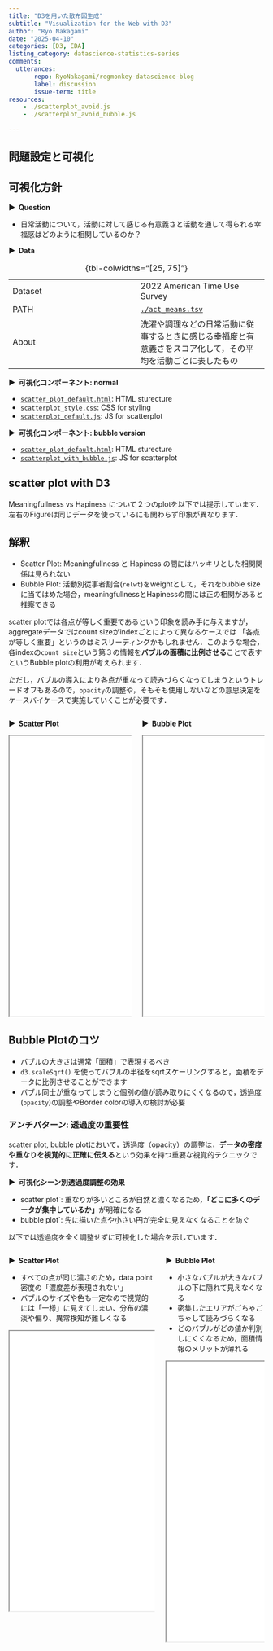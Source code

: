 ```yaml
---
title: "D3を用いた散布図生成"
subtitle: "Visualization for the Web with D3"
author: "Ryo Nakagami"
date: "2025-04-10"
categories: [D3, EDA]
listing_category: datascience-statistics-series
comments:
  utterances:
       repo: RyoNakagami/regmonkey-datascience-blog
       label: discussion
       issue-term: title
resources:
    - ./scatterplot_avoid.js
    - ./scatterplot_avoid_bubble.js
    
---
```


## 問題設定と可視化

:::{.callout-note}
## 可視化方針

<strong > &#9654;&nbsp; Question</strong>

- 日常活動について，活動に対して感じる有意義さと活動を通して得られる幸福感はどのように相関しているのか？

<strong > &#9654;&nbsp; Data</strong>

|||
|---|---|
|Dataset|2022 American Time Use Survey|
|PATH|[`./act_means.tsv`](./act_means.tsv)|
|About|洗濯や調理などの日常活動に従事するときに感じる幸福度と有意義さをスコア化して，その平均を活動ごとに表したもの|

: {tbl-colwidths="[25, 75]"}

<strong > &#9654;&nbsp; 可視化コンポーネント: normal</strong>

- [`scatter_plot_default.html`](./scatter_plot_default.html): HTML sturecture
- [`scatterplot_style.css`](./scatterplot_style.css): CSS for styling
- [`scatterplot_default.js`](./scatterplot_default.js): JS for scatterplot

<strong > &#9654;&nbsp; 可視化コンポーネント: bubble version</strong>

- [`scatter_plot_default.html`](./scatter_plot_with_bubble.html): HTML sturecture
- [`scatterplot_with_bubble.js`](./scatterplot_with_bubble.js): JS for scatterplot

:::

## scatter plot with D3

Meaningfullness vs Hapiness について２つのplotを以下では提示しています．
左右のFigureは同じデータを使っているにも関わらず印象が異なります．

:::{.callout-note}
## 解釈

- Scatter Plot: Meaningfullness と Hapiness の間にはハッキリとした相関関係は見られない
- Bubble Plot: 活動別従事者割合(`relwt`)をweightとして，それをbubble sizeに当てはめた場合，meaningfullnessとHapinessの間には正の相関があると推察できる

:::

scatter plotでは各点が等しく重要であるという印象を読み手に与えますが，aggregateデータではcount sizeがindexごとによって異なるケースでは
「各点が等しく重要」というのはミスリーディングかもしれません．このような場合，各indexの`count size`という第３の情報を**バブルの面積に比例させる**ことで表すというBubble plotの利用が考えられます．

ただし，バブルの導入により各点が重なって読みづらくなってしまうというトレードオフもあるので，`opacity`の調整や，そもそも使用しないなどの意思決定をケースバイケースで実施していくことが必要です．

::: columns
::: column

<strong > &#9654;&nbsp; Scatter Plot</strong>

::: {.iframe-container}
<iframe src="./scatter_plot_default.html" width="100%" height="550px"></iframe>
:::
:::

::: column

<strong > &#9654;&nbsp; Bubble Plot</strong>

::: {.iframe-container}
<iframe src="./scatter_plot_with_bubble.html" width="100%" height="550px"></iframe>
:::
:::

:::

:::{.callout-important}
## Bubble Plotのコツ

- バブルの大きさは通常「面積」で表現するべき
- `d3.scaleSqrt()` を使ってバブルの半径をsqrtスケーリングすると，面積をデータに比例させることができます
- バブル同士が重なってしまうと個別の値が読み取りにくくなるので，透過度(`opacity`)の調整やBorder colorの導入の検討が必要

:::

### アンチパターン: 透過度の重要性

scatter plot, bubble plotにおいて，透過度（opacity）の調整は，**データの密度や重なりを視覚的に正確に伝える**という効果を持つ重要な視覚的テクニックです．

<strong > &#9654;&nbsp; 可視化シーン別透過度調整の効果</strong>

- scatter plot`: 重なりが多いところが自然と濃くなるため，**「どこに多くのデータが集中しているか」**が明確になる
- bubble plot`: 先に描いた点や小さい円が完全に見えなくなることを防ぐ


以下では透過度を全く調整せずに可視化した場合を示しています．


::: columns
::: column

<strong > &#9654;&nbsp; Scatter Plot</strong>

- すべての点が同じ濃さのため，data point密度の「濃度差が表現されない」
- バブルのサイズや色も一定なので視覚的には「一様」に見えてしまい、分布の濃淡や偏り、異常検知が難しくなる


::: {.iframe-container}
<iframe src="./scatter_plot_avoid.html" width="100%" height="550px"></iframe>
:::
:::

::: column

<strong > &#9654;&nbsp; Bubble Plot</strong>

- 小さなバブルが大きなバブルの下に隠れて見えなくなる
- 密集したエリアがごちゃごちゃして読みづらくなる
- どのバブルがどの値か判別しにくくなるため，面積情報のメリットが薄れる

::: {.iframe-container}
<iframe src="./scatter_plot_avoid_bubble.html" width="100%" height="550px"></iframe>
:::
:::


:::
